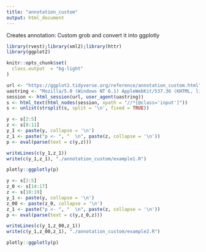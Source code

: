 ```yaml
---
title: "annotation_custom"
output: html_document
---
```


Creates annotation: Custom grob and convert it into ggplotly

```r
library(rvest);library(xml2);library(httr)
library(ggplot2)

knitr::opts_chunk$set(
  class.output  = "bg-light"
)
```

```r
url <- "https://ggplot2.tidyverse.org/reference/annotation_custom.html"
uastring <- "Mozilla/5.0 (Windows NT 6.1) AppleWebKit/537.36 (KHTML, like Gecko) Chrome/88.0.4324.190 Safari/537.36"
session <- html_session(url, user_agent(uastring))
s <- html_text(html_nodes(session, xpath = "//*[@class='input']"))
s <- unlist(strsplit(s, split = '\n', fixed = TRUE))
```

```r
y <- s[2:5]
z <- s[8:11]
y_1 <- paste(y, collapse = '\n')
z_1 <- paste("p <- ", "  \n", paste(z, collapse = '\n'))
p <- eval(parse(text = c(y,z)))
```

```r
writeLines(c(y_1,z_1))
write(c(y_1,z_1), "./annotation_custom/example1.R")
```

```r
plotly::ggplotly(p)
```

```r
y <- s[2:5]
z_0 <- s[14:17]
z <- s[18:19]
y_1 <- paste(y, collapse = '\n')
z_00 <- paste(z_0, collapse = '\n')
z_1 <- paste("p <- ", "  \n", paste(z, collapse = '\n'))
p <- eval(parse(text = c(y,z_0,z)))
```

```r
writeLines(c(y_1,z_00,z_1))
write(c(y_1,z_00,z_1), "./annotation_custom/example2.R")
```

```r
plotly::ggplotly(p)
```
